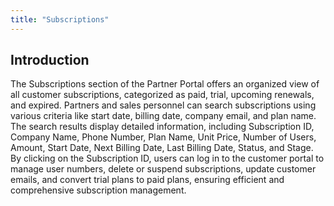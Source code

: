 ```yaml
---
title: "Subscriptions"
---
```


## Introduction

The Subscriptions section of the Partner Portal offers an organized view of all customer subscriptions, categorized as paid, trial, upcoming renewals, and expired. Partners and sales personnel can search subscriptions using various criteria like start date, billing date, company email, and plan name. The search results display detailed information, including Subscription ID, Company Name, Phone Number, Plan Name, Unit Price, Number of Users, Amount, Start Date, Next Billing Date, Last Billing Date, Status, and Stage. By clicking on the Subscription ID, users can log in to the customer portal to manage user numbers, delete or suspend subscriptions, update customer emails, and convert trial plans to paid plans, ensuring efficient and comprehensive subscription management.